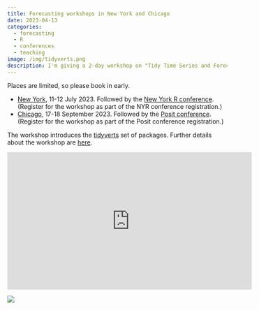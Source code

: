 ```yaml
---
title: Forecasting workshops in New York and Chicago
date: 2023-04-13
categories:
  - forecasting
  - R
  - conferences
  - teaching
image: /img/tidyverts.png
description: I'm giving a 2-day workshop on "Tidy Time Series and Forecasting in R", first at the New York R Conference in July, and then at the Posit Conference in Chicago in September.
---
```


Places are limited, so please book in early.

* [New York](https://rstats.ai/nyr#tidy-time-series-and-forecasting-in-r), 11-12 July 2023. Followed by the [New York R conference](https://rstats.ai/nyr). (Register for the workshop as part of the NYR conference registration.)
* [Chicago](https://posit-conf-2023.github.io/workshops/workshops/forecasting/), 17-18 September 2023. Followed by the [Posit conference](https://posit.co/conference). (Register for the workshop as part of the Posit conference registration.)

The workshop introduces the [tidyverts](https://tidyverts.org) set of packages. Further details about the workshop are [here](https://robjhyndman.com/teaching/#tidy-time-series-forecasting-in-r).

<iframe width="560" height="315" src="https://www.youtube.com/embed/g4221KXM7hU" title="YouTube video player" frameborder="0" allow="accelerometer; autoplay; clipboard-write; encrypted-media; gyroscope; picture-in-picture; web-share" allowfullscreen></iframe>

[![](/img/tidyverts.png)](https://tidyverts.org)
